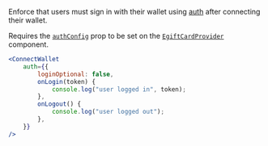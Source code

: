 Enforce that users must sign in with their wallet using [auth](/connect/auth) after connecting their wallet.

Requires the [`authConfig`](/react/v4/EgiftcardProvider#authConfig) prop to be set on the [`EgiftCardProvider`](/react/v4/EgiftcardProvider) component.

```jsx
<ConnectWallet
	auth={{
		loginOptional: false,
		onLogin(token) {
			console.log("user logged in", token);
		},
		onLogout() {
			console.log("user logged out");
		},
	}}
/>
```
